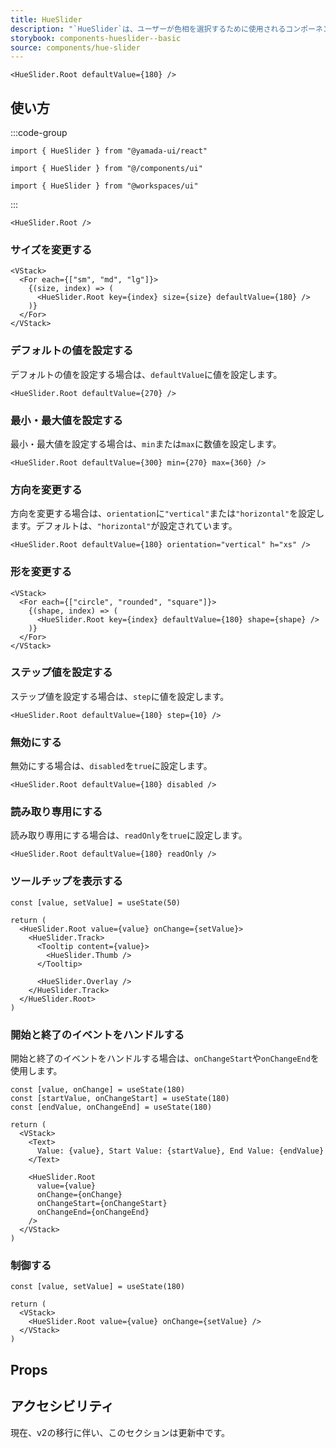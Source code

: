```yaml
---
title: HueSlider
description: "`HueSlider`は、ユーザーが色相を選択するために使用されるコンポーネントです。"
storybook: components-hueslider--basic
source: components/hue-slider
---
```


```tsx preview
<HueSlider.Root defaultValue={180} />
```

## 使い方

:::code-group

```tsx [package]
import { HueSlider } from "@yamada-ui/react"
```

```tsx [alias]
import { HueSlider } from "@/components/ui"
```

```tsx [monorepo]
import { HueSlider } from "@workspaces/ui"
```

:::

```tsx
<HueSlider.Root />
```

### サイズを変更する

```tsx preview
<VStack>
  <For each={["sm", "md", "lg"]}>
    {(size, index) => (
      <HueSlider.Root key={index} size={size} defaultValue={180} />
    )}
  </For>
</VStack>
```

### デフォルトの値を設定する

デフォルトの値を設定する場合は、`defaultValue`に値を設定します。

```tsx preview
<HueSlider.Root defaultValue={270} />
```

### 最小・最大値を設定する

最小・最大値を設定する場合は、`min`または`max`に数値を設定します。

```tsx preview
<HueSlider.Root defaultValue={300} min={270} max={360} />
```

### 方向を変更する

方向を変更する場合は、`orientation`に`"vertical"`または`"horizontal"`を設定します。デフォルトは、`"horizontal"`が設定されています。

```tsx preview
<HueSlider.Root defaultValue={180} orientation="vertical" h="xs" />
```

### 形を変更する

```tsx preview
<VStack>
  <For each={["circle", "rounded", "square"]}>
    {(shape, index) => (
      <HueSlider.Root key={index} defaultValue={180} shape={shape} />
    )}
  </For>
</VStack>
```

### ステップ値を設定する

ステップ値を設定する場合は、`step`に値を設定します。

```tsx preview
<HueSlider.Root defaultValue={180} step={10} />
```

### 無効にする

無効にする場合は、`disabled`を`true`に設定します。

```tsx preview
<HueSlider.Root defaultValue={180} disabled />
```

### 読み取り専用にする

読み取り専用にする場合は、`readOnly`を`true`に設定します。

```tsx preview
<HueSlider.Root defaultValue={180} readOnly />
```

### ツールチップを表示する

```tsx preview functional
const [value, setValue] = useState(50)

return (
  <HueSlider.Root value={value} onChange={setValue}>
    <HueSlider.Track>
      <Tooltip content={value}>
        <HueSlider.Thumb />
      </Tooltip>

      <HueSlider.Overlay />
    </HueSlider.Track>
  </HueSlider.Root>
)
```

### 開始と終了のイベントをハンドルする

開始と終了のイベントをハンドルする場合は、`onChangeStart`や`onChangeEnd`を使用します。

```tsx preview functional
const [value, onChange] = useState(180)
const [startValue, onChangeStart] = useState(180)
const [endValue, onChangeEnd] = useState(180)

return (
  <VStack>
    <Text>
      Value: {value}, Start Value: {startValue}, End Value: {endValue}
    </Text>

    <HueSlider.Root
      value={value}
      onChange={onChange}
      onChangeStart={onChangeStart}
      onChangeEnd={onChangeEnd}
    />
  </VStack>
)
```

### 制御する

```tsx preview functional
const [value, setValue] = useState(180)

return (
  <VStack>
    <HueSlider.Root value={value} onChange={setValue} />
  </VStack>
)
```

## Props

<PropsTable name="hue-slider" />

## アクセシビリティ

現在、v2の移行に伴い、このセクションは更新中です。
